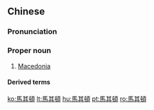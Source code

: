 {{also|马其顿}}
==Chinese==
{{zh-forms|s=马其顿|gloss=-}}

===Pronunciation===
{{zh-pron
|m=Mǎqídùn
|c=maa5 kei4 deon6
|h=pfs=mâ-khì-tun
|mn=qz,xm,zz:Má-kî-tùn
|cat=pn
}}

===Proper noun===
{{zh-proper noun}}

# [[Macedonia]]

====Derived terms====
{{zh-der|馬其頓人|馬其頓語}}

{{zh-cat|Countries}}

[[ko:馬其頓]]
[[lt:馬其頓]]
[[hu:馬其頓]]
[[pt:馬其頓]]
[[ro:馬其頓]]